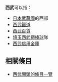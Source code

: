 '''西武'''可以指：
* [[日本|日本]][[武藏國|武藏國]]的西部
* [[西武鐵道|西武鐵道]]
* [[西武百貨|西武百貨]]
* [[西武獅|埼玉西武獅]][[棒球|棒球]]隊
* [[西武信用金庫|西武信用金庫]]

==相關條目==
* [[:Special:Prefixindex/西武|西武開頭的條目一覽]]

{{disambig|Cat=二字日本相關消歧義}}